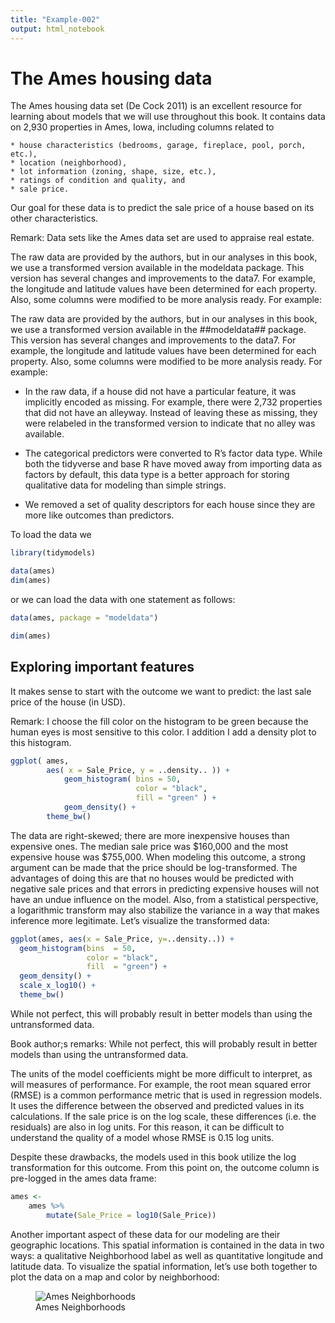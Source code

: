 ```yaml
---
title: "Example-002"
output: html_notebook
---
```


# The Ames housing data

The Ames housing data set (De Cock 2011) is an excellent resource for learning about models that we will use throughout this book. It contains data on 2,930 properties in Ames, Iowa, including columns related to

    * house characteristics (bedrooms, garage, fireplace, pool, porch, etc.),
    * location (neighborhood),
    * lot information (zoning, shape, size, etc.),
    * ratings of condition and quality, and
    * sale price.
    
Our goal for these data is to predict the sale price of a house based on its other characteristics. 

Remark: Data sets like the Ames data set are used to appraise real estate. 

The raw data are provided by the authors, but in our analyses in this book, we use a transformed version available in the modeldata package. This version has several changes and improvements to the data7. For example, the longitude and latitude values have been determined for each property. Also, some columns were modified to be more analysis ready. For example:

The raw data are provided by the authors, but in our analyses in this book, we use a transformed version available in the ##modeldata## package. This version has several changes and improvements to the data7. For example, the longitude and latitude values have been determined for each property. Also, some columns were modified to be more analysis ready. For example:

* In the raw data, if a house did not have a particular feature, it was implicitly encoded as missing. For example, there were 2,732 properties that did not have an alleyway. Instead of leaving these as missing, they were relabeled in the transformed version to indicate that no alley was available.

* The categorical predictors were converted to R’s factor data type. While both the tidyverse and base R have moved away from importing data as factors by default, this data type is a better approach for storing qualitative data for modeling than simple strings.

* We removed a set of quality descriptors for each house since they are more like outcomes than predictors.

To  load the data we

```r
library(tidymodels)

data(ames)
dim(ames)
```

or we can load the data with one statement as follows:

```r
data(ames, package = "modeldata")

dim(ames)
```


## Exploring important features

It makes sense to start with the outcome we want to predict: the last sale price of the house (in USD).

Remark: I choose the fill color on the histogram to be green because the human eyes is most sensitive to this color.  I addition I add a density plot to this histogram.

```r
ggplot( ames,
        aes( x = Sale_Price, y = ..density.. )) +
            geom_histogram( bins = 50,
                            color = "black",
                            fill = "green" ) +
            geom_density() +
        theme_bw()
```

The data are right-skewed; there are more inexpensive houses than expensive ones. The median sale price was $160,000 and the most expensive house was $755,000. When modeling this outcome, a strong argument can be made that the price should be log-transformed. The advantages of doing this are that no houses would be predicted with negative sale prices and that errors in predicting expensive houses will not have an undue influence on the model. Also, from a statistical perspective, a logarithmic transform may also stabilize the variance in a way that makes inference more legitimate. Let’s visualize the transformed data:

```r
ggplot(ames, aes(x = Sale_Price, y=..density..)) + 
  geom_histogram(bins  = 50,
                 color = "black",
                 fill  = "green") + 
  geom_density() +
  scale_x_log10() +
  theme_bw()
```
While not perfect, this will probably result in better models than using the untransformed data.

Book author;s remarks: While not perfect, this will probably result in better models than using the untransformed data.

The units of the model coefficients might be more difficult to interpret, as will measures of performance. For example, the root mean squared error (RMSE) is a common performance metric that is used in regression models. It uses the difference between the observed and predicted values in its calculations. If the sale price is on the log scale, these differences (i.e. the residuals) are also in log units. For this reason, it can be difficult to understand the quality of a model whose RMSE is 0.15 log units.

Despite these drawbacks, the models used in this book utilize the log transformation for this outcome. From this point on, the outcome column is pre-logged in the ames data frame:

```r
ames <- 
    ames %>% 
        mutate(Sale_Price = log10(Sale_Price))

```

Another important aspect of these data for our modeling are their geographic locations. This spatial information is contained in the data in two ways: a qualitative Neighborhood label as well as quantitative longitude and latitude data. To visualize the spatial information, let’s use both together to plot the data on a map and color by neighborhood:

![Ames Neighborhoods ](http://D:/R-Projects/MyTutorials/A Gentle introduction to tidymodels/images/AMes_001.PNG)
